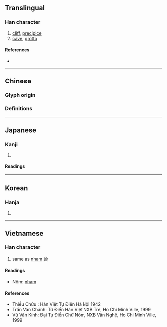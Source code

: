 {{also|巌|岩}}
{{character info/new}}
==Translingual==

===Han character===
{{Han char|rn=46|rad=山|as=20|sn=23|four=22248|canj=URRK|ids=⿱山嚴}}

# [[cliff]], [[precipice]]
# [[cave]], [[grotto]]

====References====
* {{Han ref|kx=0323.070|dkj=08649|dj=0623.150|hdz=10808.070|uh=5DD6|ud=24022|bh=C5C9|bd=50633}}

----

==Chinese==
{{zh-forms}}

===Glyph origin===
{{Han etym}}

===Definitions===
{{zh-see|岩|v}}

----

==Japanese==

===Kanji===
{{ja-kanji|grade=|rs=山20}}

# {{rfdef|ja|sort=山20}}

====Readings====
{{ja-readings
|on=がん, げん
|kun=けわ-し.い, いわお-, いわ-
}}

----

==Korean==

===Hanja===
{{ko-hanja|hangeul=[[암]], [[엄]]|rv=am, eom|mr=am, ŏm}}

# {{rfdef|ko|sort=山20}}

----

==Vietnamese==

===Han character===
{{vi-hantu|nham|rs=山20}}

# same as [[nham]] [[碞]]

====Readings====
* Nôm: [[nham]]

====References====
* Thiều Chửu : Hán Việt Tự Điển Hà Nội 1942
* Trần Văn Chánh: Từ Điển Hán Việt NXB Trẻ, Ho Chi Minh Ville, 1999
* Vũ Văn Kính: Đại Tự Điển Chữ Nôm, NXB Văn Nghệ, Ho Chi Minh Ville, 1999